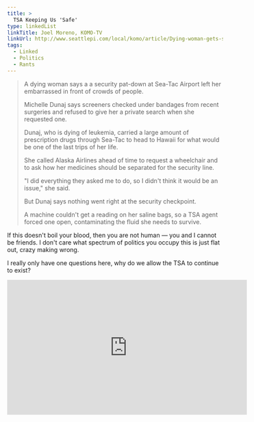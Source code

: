 ```yaml
---
title: >
  TSA Keeping Us 'Safe'
type: linkedList
linkTitle: Joel Moreno, KOMO-TV
linkUrl: http://www.seattlepi.com/local/komo/article/Dying-woman-gets-security-pat-down-at-Sea-Tac-3932417.php
tags:
  - Linked
  - Politics
  - Rants
---
```


> A dying woman says a a security pat-down at Sea-Tac Airport left her embarrassed in front of crowds of people.
>
> Michelle Dunaj says screeners checked under bandages from recent surgeries and refused to give her a private search when she requested one.
>
> Dunaj, who is dying of leukemia, carried a large amount of prescription drugs through Sea-Tac to head to Hawaii for what would be one of the last trips of her life.
>
> She called Alaska Airlines ahead of time to request a wheelchair and to ask how her medicines should be separated for the security line.
>
> "I did everything they asked me to do, so I didn't think it would be an issue," she said.
>
> But Dunaj says nothing went right at the security checkpoint.
>
> A machine couldn't get a reading on her saline bags, so a TSA agent forced one open, contaminating the fluid she needs to survive.

If this doesn't boil your blood, then you are not human — you and I cannot be friends. I don't care what spectrum of politics you occupy this is just flat out, crazy making wrong.

I really only have one questions here, why do we allow the TSA to continue to exist?

<iframe allowFullScreen="" frameBorder="0" height="315" seamless="seamless" src="http://www.komonews.com/news/local/Dying-woman-humiliated-by-revealing-TSA-pat-down-173235451.html?embed" width="560"></iframe>
